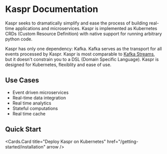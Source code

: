 
# Kaspr Documentation
 
Kaspr seeks to dramatically simplify and ease the process of building real-time applications and microservices. Kaspr is implemented as Kubernetes CRDs (Custom Resource Definition) with native support for running arbitrary python code.

Kaspr has only one dependency: Kafka. Kafka serves as the transport for all events processed by Kaspr. 
Kaspr is most comparable to [Kafka Streams](https://kafka.apache.org/39/documentation/streams/), but it doesn't constrain you to a DSL (Domain Specific Language). Kaspr is designed for Kubernetes, flexiblity and ease of use.

## Use Cases

- Event driven microservices
- Real-time data integration
- Real time analytics
- Stateful computations
- Real time cache

## Quick Start


<Cards.Card
  title="Deploy Kaspr on Kubernetes"
  href="/getting-started/installation"
  arrow
/>
